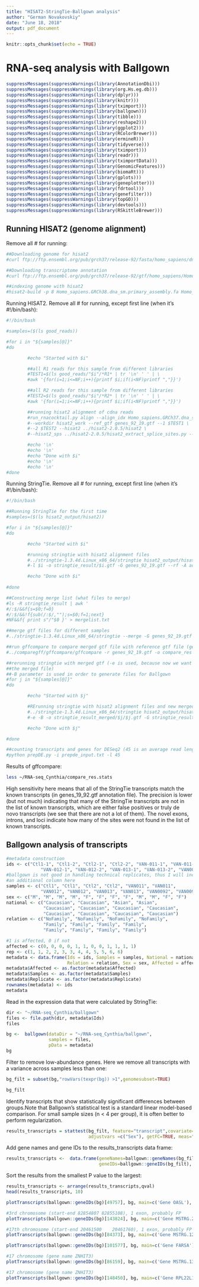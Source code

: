 ```yaml
---
title: "HISAT2-StringTie-Ballgown analysis"
author: "German Novakovskiy"
date: "June 18, 2018"
output: pdf_document
---
```


```r
knitr::opts_chunk$set(echo = TRUE)
```

# RNA-seq analysis with Ballgown

```r
suppressMessages(suppressWarnings(library(AnnotationDbi)))
suppressMessages(suppressWarnings(library(org.Hs.eg.db)))
suppressMessages(suppressWarnings(library(dplyr)))
suppressMessages(suppressWarnings(library(knitr)))
suppressMessages(suppressWarnings(library(tximport)))
suppressMessages(suppressWarnings(library(ballgown)))
suppressMessages(suppressWarnings(library(tibble)))
suppressMessages(suppressWarnings(library(reshape2)))
suppressMessages(suppressWarnings(library(ggplot2)))
suppressMessages(suppressWarnings(library(RColorBrewer)))
suppressMessages(suppressWarnings(library(ermineR)))
suppressMessages(suppressWarnings(library(tidyverse)))
suppressMessages(suppressWarnings(library(tximport)))
suppressMessages(suppressWarnings(library(readr)))
suppressMessages(suppressWarnings(library(tximportData)))
suppressMessages(suppressWarnings(library(GenomicFeatures)))
suppressMessages(suppressWarnings(library(biomaRt)))
suppressMessages(suppressWarnings(library(gplots)))
suppressMessages(suppressWarnings(library(geneplotter)))
suppressMessages(suppressWarnings(library(fdrtool)))
suppressMessages(suppressWarnings(library(genefilter)))
suppressMessages(suppressWarnings(library(topGO)))
suppressMessages(suppressWarnings(library(devtools)))
suppressMessages(suppressWarnings(library(RSkittleBrewer)))
```

## Running HISAT2 (genome alignment)

Remove all # for running:

```bash
##Downloading genome for hisat2
#curl ftp://ftp.ensembl.org/pub/grch37/release-92/fasta/homo_sapiens/dna/Homo_sapiens.GRCh37.dna_sm.primary_assembly.fa.gz -o Homo_sapiens.GRCh37.dna_sm.primary_assembly.fa.gz

##Downloading transcriptome annotation
#curl ftp://ftp.ensembl.org/pub/grch37/release-92/gtf/homo_sapiens/Homo_sapiens.GRCh37.87.gtf.gz -o genes_92_19.gtf.gz

##indexing genome with hisat2
#hisat2-build -p 8 Homo_sapiens.GRCh38.dna_sm.primary_assembly.fa Homo_sapiens.GRCh38.dna_sm.primary_assembly
```

Running HISAT2. Remove all # for running, except first line (when it's #!/bin/bash):

```bash
#!/bin/bash

#samples=($(ls good_reads))

#for i in "${samples[@]}"
#do

        #echo "Started with $i"

        ##all R1 reads for this sample from different libraries
        #TEST1=$(ls good_reads/"$i"/*R1* | tr '\n' ' ' | \
        #awk '{for(i=1;i<=NF;i++){printf $i;if(i<NF)printf ","}}')

        ##all R2 reads for this sample from different libraries
        #TEST2=$(ls good_reads/"$i"/*R2* | tr '\n' ' ' | \
        #awk '{for(i=1;i<=NF;i++){printf $i;if(i<NF)printf ","}}')

        ##running hisat2 alignment of cdna reads
        #run_rnacocktail.py align --align_idx Homo_sapiens.GRCh37.dna_sm.primary_assembly --outdir hisat2_output \
        #--workdir hisat2_work --ref_gtf genes_92_19.gtf --1 $TEST1 \
        #--2 $TEST2 --hisat2 ../hisat2-2.0.5/hisat2 \
        #--hisat2_sps ../hisat2-2.0.5/hisat2_extract_splice_sites.py --samtools ../samtools-1.8/samtools --sample $i

        #echo '\n'
        #echo '\n'
        #echo "Done with $i"
        #echo '\n'
        #echo '\n'
#done

```

Running StringTie. Remove all # for running, except first line (when it's #!/bin/bash):

```bash
#!/bin/bash

##Running StringTie for the first time
#samples=($(ls hisat2_output/hisat2))

#for i in "${samples[@]}"
#do

        #echo "Started with $i"

        #running stringtie with hisat2 alignment files
        #../stringtie-1.3.4d.Linux_x86_64/stringtie hisat2_output/hisat2/$i/alignments.sorted.bam \
        #-l $i -o stringtie_result/$i.gtf -G genes_92_19.gtf --rf -A actual_stringtie_test_out/$i.tab

        #echo "Done with $i"
        
#done

##Constructing merge list (what files to merge)
#ls -R stringtie_result | awk '
#/:$/&&f{s=$0;f=0}
#/:$/&&!f{sub(/:$/,"");s=$0;f=1;next}
#NF&&f{ print s"/"$0 }' > mergelist.txt

##merge gtf files for different samples
#../stringtie-1.3.4d.Linux_x86_64/stringtie --merge -G genes_92_19.gtf -o stringtie_result/stringtie_merged.gtf mergelist.txt

##run gffcompare to compare merged gtf file with reference gtf file (genes_92_19.gtf)
#../comparegff/gffcompare/gffcompare -r genes_92_19.gtf -o compare_res stringtie_result/stringtie_merged.gtf

##rerunning stringtie with merged gtf (-e is used, because now we want to quantifu only transcripts from
##the merged file)
##-B parameter is used in order to generate files for Ballgown
#for j in "${samples[@]}"
#do

        #echo "Started with $j"

        #RErunning stringtie with hisat2 alignment files and new merged gtf file
        #../stringtie-1.3.4d.Linux_x86_64/stringtie hisat2_output/hisat2/$j/alignments.sorted.bam \
        #-e -B -o stringtie_result_merged/$j/$j.gtf -G stringtie_result/stringtie_merged.gtf --rf

        #echo "Done with $j"

#done

##counting transcripts and genes for DESeq2 (45 is an average read length for this libraries)
#python prepDE.py -i prepde_input.txt -l 45 

```

Results of gffcompare:
```bash
less ~/RNA-seq_Cynthia/compare_res.stats
```

High sensitivity here means that all of the StringTie transcripts match the known transcripts (in genes_19_92.gtf annotation file). The precision is lower (but not much) indicating that many of the StringTie transcripts are not in the list of known transcripts, which are either false positives or truly de novo transcripts (we see that there are not a lot of them). The novel exons, introns, and loci indicate how many of the sites were not found in the list of known transcripts.

## Ballgown analysis of transcripts 

```r
#metadata construction
ids <- c("Ctl1-1", "Ctl1-2", "Ctl2-1", "Ctl2-2", "VAN-011-1", "VAN-011-2",
             "VAN-012-1", "VAN-012-2", "VAN-013-1", "VAN-013-2", "VAN0092", "VAN3360091")
#ballgown is not good in handling technical replicates, thus I will include
#an additional column here
samples <- c("Ctl1", "Ctl1", "Ctl2", "Ctl2", "VAN011", "VAN011",
             "VAN012", "VAN012", "VAN013", "VAN013", "VAN0092", "VAN0092")
sex <- c("M", "M", "M", "M", "F", "F", "F", "F", "M", "M", "F", "F")
national <- c("Caucasian", "Caucasian", "Asian", "Asian",
              "Caucasian", "Caucasian", "Caucasian", "Caucasian",
              "Caucasian", "Caucasian", "Caucasian", "Caucasian")
relation <- c("NoFamily", "NoFamily", "NoFamily", "NoFamily",
              "Family", "Family", "Family", "Family",
              "Family", "Family", "Family", "Family")

#1 is affected, 0 if not
affected <- c(0, 0, 0, 0, 1, 1, 0, 0, 1, 1, 1, 1)
rep <- c(1, 1, 2, 2, 3, 3, 4, 4, 5, 5, 6, 6)
metadata <- data.frame(Ids = ids, Samples = samples, National = national,
                       Relation = relation, Sex = sex, Affected = affected, Replicate = rep)
metadata$Affected <- as.factor(metadata$Affected)
metadata$Samples <- as.factor(metadata$Samples)
metadata$Replicate <- as.factor(metadata$Replicate)
rownames(metadata) <- ids
metadata
```

Read in the expression data that were calculated by StringTie:

```r
dir <- "~/RNA-seq_Cynthia/ballgown"
files <- file.path(dir, metadata$Ids)
files
```

```r
bg <-  ballgown(dataDir = "~/RNA-seq_Cynthia/ballgown", 
                samples = files, 
                pData = metadata)
bg
```

Filter to remove low-abundance genes. Here we remove all transcripts with a variance across samples less than one:

```r
bg_filt = subset(bg,"rowVars(texpr(bg)) >1",genomesubset=TRUE)

bg_filt
```

Identify transcripts that show statistically significant differences between groups.Note that Ballgown’s statistical test is a standard linear model-based comparison. For small sample sizes (n < 4 per group), it is often better to perform regularization. 

```r
results_transcripts = stattest(bg_filt, feature="transcript",covariate="Affected",
                               adjustvars =c("Sex"), getFC=TRUE, meas="FPKM")
```

Add gene names and gene IDs to the results_transcripts data frame:

```r
results_transcripts <-  data.frame(geneNames=ballgown::geneNames(bg_filt),
                                   geneIDs=ballgown::geneIDs(bg_filt), results_transcripts)

```

Sort the results from the smallest P value to the largest:

```r
results_transcripts <- arrange(results_transcripts,qval)
head(results_transcripts, 10)
```

```r
plotTranscripts(ballgown::geneIDs(bg)[49757], bg, main=c('Gene OASL'), sample=ids)
```
```r
#3rd chromosome (start-end 82854807	82855108), 1 exon, probably FP
plotTranscripts(ballgown::geneIDs(bg)[143824], bg, main=c('Gene MSTRG.21534'), sample=ids)
```

```r
#17th chromosome (start-end 20461500	20461760), 1 exon, probably FP
plotTranscripts(ballgown::geneIDs(bg)[84373], bg, main=c('Gene MSTRG.12756'), sample=ids)
```
```r
plotTranscripts(ballgown::geneIDs(bg)[101577], bg, main=c('Gene FARSA'), sample=ids)
```
```r
#17 chromosome (gene name ZNHIT3)
plotTranscripts(ballgown::geneIDs(bg)[86159], bg, main=c('Gene MSTRG.13094'), sample=ids)
```

```r
#17 chromosome (gene name ZNHIT3)
plotTranscripts(ballgown::geneIDs(bg)[148450], bg, main=c('Gene RPL22L1'), sample=ids)
```


